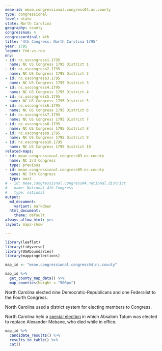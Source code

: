 ```yaml
---
meae-id: meae.congressional.congress04.nc.county
type: congressional
level: state
state: North Carolina
geography: county
congressnum: 4
congressordinal: 4th
title: '4th Congress: North Carolina 1795'
year: 1795
legend: fed-vs-rep
nnv:
- id: nc.uscongress1.1795
  name: NC US Congress 1795 District 1
- id: nc.uscongress2.1795
  name: NC US Congress 1795 District 2
- id: nc.uscongress3.1795
  name: NC US Congress 1795 District 3
- id: nc.uscongress4.1795
  name: NC US Congress 1795 District 4
- id: nc.uscongress5.1795
  name: NC US Congress 1795 District 5
- id: nc.uscongress6.1795
  name: NC US Congress 1795 District 6
- id: nc.uscongress7.1795
  name: NC US Congress 1795 District 7
- id: nc.uscongress8.1795
  name: NC US Congress 1795 District 8
- id: nc.uscongress9.1795
  name: NC US Congress 1795 District 9
- id: nc.uscongress10.1795
  name: NC US Congress 1795 District 10
related-maps:
- id: meae.congressional.congress03.nc.county
  name: NC 3rd Congress
  type: previous
- id: meae.congressional.congress05.nc.county
  name: NC 5th Congress
  type: next
# - id: meae.congressional.congress04.national.district
#   name: National 4th Congress
#   type: national
output:
  md_document:
    variant: markdown
  html_document:
    theme: default
always_allow_html: yes
layout: maps-show

---
```


```r
library(leaflet)
library(tidyverse)
library(USAboundaries)
library(mappingelections)

map_id <- "meae.congressional.congress04.nc.county"
```

<div class="map">

```r
map_id %>%
  get_county_map_data() %>% 
  map_counties(height = "500px")
```

</div>

North Carolina elected nine Democratic-Republicans and one Federalist to the Fourth Congress.

North Carolina used a district system for electing members to Congress.

North Carolina held a [special election](https://elections.lib.tufts.edu/catalog/tufts:nc.uscongress4.special.1795) in which Absalom Tatum was elected to replace Alexander Mebane, who died while in office.

<div class="results-table">

```r
map_id %>%
  candidate_results() %>%
  results_to_table() %>%
  cat()
```

</div>
